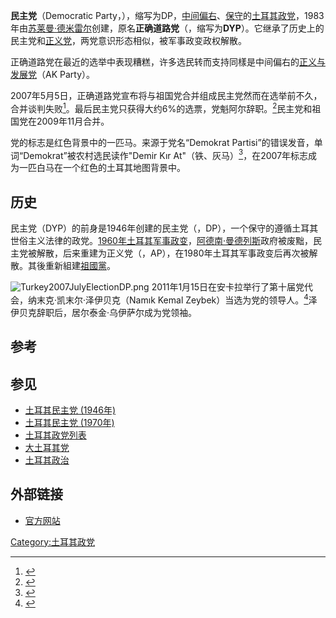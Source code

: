 {{Infobox political party
| country      = 土耳其
| name_native  = Demokrat Parti
| name         = 民主党
| logo         = Demokrat Parti Logo.svg
| logo_size    = 220px
| colorcode    = #E20A16
| leader       = [[居尔泰金·乌伊萨尔|居尔泰金·乌伊萨尔]]（Gültekin Uysal）
| foundation   = {{start date|1983}}（正确道路党），{{start date|2007}}（民主党）
| ideology     = [[自由保守主义|自由保守主义]]
| position     = [[中间偏右|中间偏右]]
| headquarters = Sadik Ahmet Cad. no:3, Balgat - Ankara, Turkey
| colors       = 红色和白色
| seats1_title = [[土耳其大国民议会|大国民议会]]
| seats1       = {{Infobox political party/seats|1|600|hex=#E20A16}}（議員在好黨名單上獲選）
| seats2_title = [[2009年土耳其地方选举|自治市]]
| seats2       = {{Infobox political party/seats|148|2919|hex=#E20A16}}
| website      = [https://www.dp.org.tr/ www.dp.org.tr]
}}
'''民主党'''（Democratic Party，{{lang-tr|Demokrat Parti}}），缩写为DP，[[中间偏右|中间偏右]]、[[保守主义|保守]]的[[土耳其政党列表|土耳其政党]]，1983年由[[苏莱曼·德米雷尔|苏莱曼·德米雷尔]]创建，原名'''正确道路党'''（{{lang-tr|Doğru Yol Partisi}}，缩写为'''DYP'''）。它继承了历史上的民主党和[[正义党|正义党]]，两党意识形态相似，被军事政变政权解散。

正确道路党在最近的选举中表现糟糕，许多选民转而支持同樣是中间偏右的[[正义与发展党|正义与发展党]]（AK Party）。

2007年5月5日，正确道路党宣布将与祖国党合并组成民主党然而在选举前不久，合并谈判失败<ref name="merge fail">{{cite web|url=http://www.ozgurkocaeli.com.tr/news.php?id=15110|title=DYP-ANAP Ayrıldı|language=tr|accessdate=2007-07-11|deadurl=yes|archiveurl=https://web.archive.org/web/20070928161516/http://www.ozgurkocaeli.com.tr/news.php?id=15110|archivedate=2007-09-28}}</ref>。最后民主党只获得大约6%的选票，党魁阿尔辞职。<ref name=cnn>{{Cite web |url=http://english.people.com.cn/90001/90777/6221609.html |title=People's Daily Online - Turkish DP leader resigns<!-- Bot generated title --> |accessdate=2013-04-19 |archive-date=2012-10-08 |archive-url=https://web.archive.org/web/20121008005825/http://english.people.com.cn/90001/90777/6221609.html |dead-url=no }}</ref>民主党和祖国党在2009年11月合并。

党的标志是红色背景中的一匹马。来源于党名“Demokrat Partisi”的错误发音，单词“Demokrat”被农村选民读作"Demir Kır At"（铁、灰马）<ref>{{cite book|first=Sam|last=Kaplan|year=2006|title=The Pedagogical State|publisher=Stanford University Press|isbn=0-8047-5433-0|url=http://books.google.com/books?id=lHPuoNJqaUAC&pg=PA172&vq=demir&source=gbs_search_s&sig=Nq2JlOEmEWU9aIBKqsSlzjB_zIk|page=172}}</ref>，在2007年标志成为一匹白马在一个红色的土耳其地图背景中。

==历史==
民主党（DYP）的前身是1946年创建的民主党（{{lang-tr|Demokrat Parti}}，DP），一个保守的遵循土耳其世俗主义法律的政党。[[1960年土耳其政变|1960年土耳其军事政变]]，[[阿德南·曼德列斯|阿德南·曼德列斯]]政府被废黜，民主党被解散，后来重建为正义党（{{lang-tr|Adalet Partisi}}，AP），在1980年土耳其军事政变后再次被解散。其後重新組建[[祖國黨|祖國黨]]。

[[Image:Turkey2007JulyElectionDP.png|right]]
2011年1月15日在安卡拉举行了第十届党代会，纳末克·凯末尔·泽伊贝克（Namık Kemal Zeybek）当选为党的领导人。<ref>{{cite web |url=http://www.dyp.org.tr/ |publisher=Demokrat Parti |title=Demokrat Parti'nin 10. Olağan Büyük Kongresi Yapıldı-Namık Kemal Zeybek, DP Genel Başkanlığı’na seçildi |language=tr |accessdate=2011-01-18 |archive-date=2011-03-14 |archive-url=https://web.archive.org/web/20110314174728/http://www.dyp.org.tr/ |dead-url=no }}</ref>泽伊贝克辞职后，居尔泰金·乌伊萨尔成为党领袖。

== 参考 ==
{{Reflist}}

==参见==
*[[土耳其民主党_(1946年)|土耳其民主党 (1946年)]]
*[[土耳其民主党_(1970年)|土耳其民主党 (1970年)]]
*[[土耳其政党列表|土耳其政党列表]]
*[[大土耳其党|大土耳其党]]
*[[土耳其政治|土耳其政治]]

==外部链接==
* [https://web.archive.org/web/20090619135501/http://www.dp.org.tr/ 官方网站] {{tr icon}}

{{土耳其政党}}
[[Category:土耳其政党|Category:土耳其政党]]
